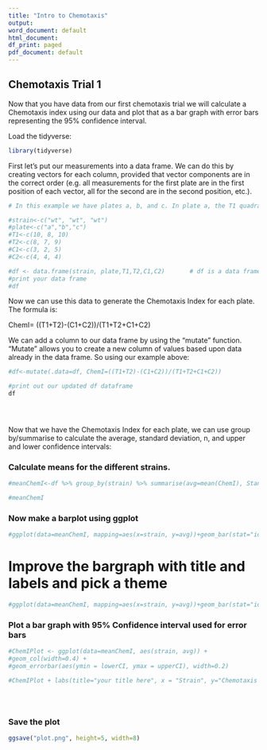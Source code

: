 ```yaml
---
title: "Intro to Chemotaxis"
output:
word_document: default
html_document:
df_print: paged
pdf_document: default
---
```


## Chemotaxis Trial 1


Now that you have data from our first chemotaxis trial we will calculate a Chemotaxis index using our data and plot that as a bar graph with error bars representing the 95% confidence interval.

Load the tidyverse:
```r
library(tidyverse)

```


First let's put our measurements into a data frame. We can do this by creating vectors for each column, provided that vector components are in the correct order (e.g. all measurements for the first plate are in the first position of each vector, all for the second are in the second position, etc.).


```r

# In this example we have plates a, b, and c. In plate a, the T1 quadrant has 10, T2 has 8, C1 has 3, and C2 has 4. The measurements for the other plates follow a similar pattern.

#strain<-c("wt", "wt", "wt")
#plate<-c("a","b","c")
#T1<-c(10, 8, 10)
#T2<-c(8, 7, 9)
#C1<-c(3, 2, 5)
#C2<-c(4, 4, 4)

#df <- data.frame(strain, plate,T1,T2,C1,C2)       # df is a data frame
#print your data frame
#df


```


Now we can use this data to generate the Chemotaxis Index for each plate. The formula is:

ChemI= ((T1+T2)-(C1+C2))/(T1+T2+C1+C2)

We can add a column to our data frame by using the "mutate" function. "Mutate" allows you to create a new column of values based upon data already in the data frame. So using our example above:

```r


#df<-mutate(.data=df, ChemI=((T1+T2)-(C1+C2))/(T1+T2+C1+C2))

#print out our updated df dataframe
df





```


Now that we have the Chemotaxis Index for each plate, we can use group by/summarise to calculate the average, standard deviation, n, and upper and lower confidence intervals:

### Calculate means for the different strains.

```r
#meanChemI<-df %>% group_by(strain) %>% summarise(avg=mean(ChemI), StandardDeviation=sd(ChemI), n=n(), upperCI=avg+((qnorm(0.975)*StandardDeviation)/sqrt(n)), lowerCI=avg-((qnorm(0.975)*StandardDeviation)/sqrt(n)))

#meanChemI
```
### Now make a barplot using ggplot
```r
#ggplot(data=meanChemI, mapping=aes(x=strain, y=avg))+geom_bar(stat="identity")


```
# Improve the bargraph with title and labels and pick a theme
```r
#ggplot(data=meanChemI, mapping=aes(x=strain, y=avg))+geom_bar(stat="identity")+labs(title="your title here", x="C elegans strain", y="Chemotaxis Index", fill = "Strain") + theme_minimal()+ylim(0,1)


```



### Plot a bar graph with 95% Confidence interval used for error bars

```r
#ChemIPlot <- ggplot(data=meanChemI, aes(strain, avg)) +
#geom_col(width=0.4) +
#geom_errorbar(aes(ymin = lowerCI, ymax = upperCI), width=0.2)

#ChemIPlot + labs(title="your title here", x = "Strain", y="Chemotaxis Index") + theme_minimal() + ylim(-1,1)





```
### Save the plot
```r

ggsave("plot.png", height=5, width=8)


```
